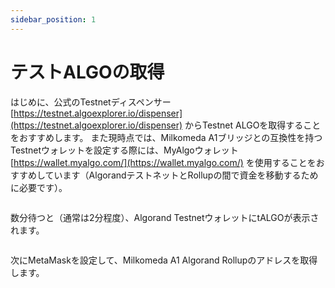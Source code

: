 ```yaml
---
sidebar_position: 1
---
```



# テストALGOの取得

はじめに、公式のTestnetディスペンサー [https://testnet.algoexplorer.io/dispenser](https://testnet.algoexplorer.io/dispenser) からTestnet ALGOを取得することをおすすめします。 また現時点では、Milkomeda A1ブリッジとの互換性を持つTestnetウォレットを設定する際には、MyAlgoウォレット [https://wallet.myalgo.com/](https://wallet.myalgo.com/) を使用することをおすすめしています（AlgorandテストネットとRollupの間で資金を移動するために必要です）。

<img src={algoDispenser} className="img-full" alt="" />

数分待つと（通常は2分程度）、Algorand TestnetウォレットにtALGOが表示されます。

<img src={algoWalletDashboard} className="img-full" alt="" />

次にMetaMaskを設定して、Milkomeda A1 Algorand Rollupのアドレスを取得します。
